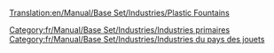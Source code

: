 [[Translation:en/Manual/Base Set/Industries/Plastic Fountains]]

{{fr/Manual/Base Set/Industries/Industries|image=en/Manual/Base Set/PlasticFountains.png
|nom=Fontaine de plastique
|climats=[[fr/Manual/Climat#pays-des-jouets|Pays des jouets]]
|accepte=Rien
|produit=[[fr/Manual/Base Set/Cargos/Plastique|Plastique]]
|notes=Absent des autres [[fr/Manual/Climat|climats]].
}}

[[Category:fr/Manual/Base Set/Industries/Industries primaires]]
[[Category:fr/Manual/Base Set/Industries/Industries du pays des jouets]]
